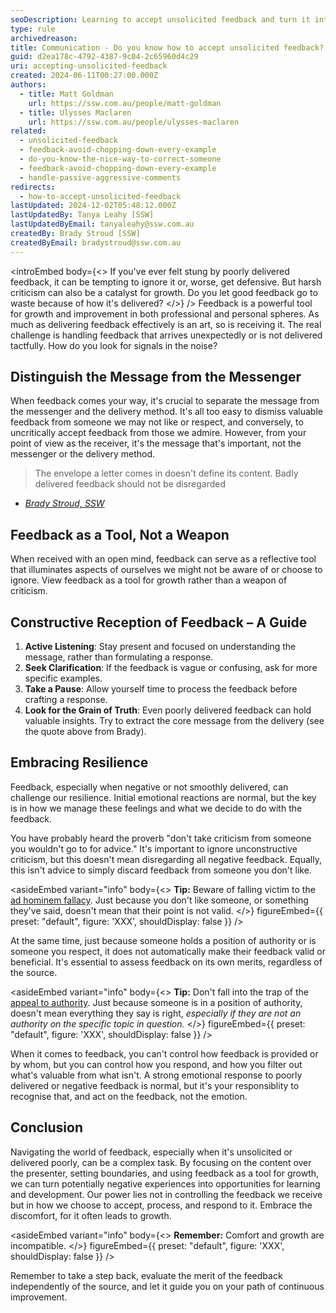 ```yaml
---
seoDescription: Learning to accept unsolicited feedback and turn it into a growth opportunity requires distinguishing between the message and messenger, viewing feedback as a tool, not a weapon, and embracing resilience
type: rule
archivedreason:
title: Communication - Do you know how to accept unsolicited feedback?
guid: d2ea178c-4792-4387-9c04-2c65960d4c29
uri: accepting-unsolicited-feedback
created: 2024-06-11T00:27:00.000Z
authors:
  - title: Matt Goldman
    url: https://ssw.com.au/people/matt-goldman
  - title: Ulysses Maclaren
    url: https://ssw.com.au/people/ulysses-maclaren
related:
  - unsolicited-feedback
  - feedback-avoid-chopping-down-every-example
  - do-you-know-the-nice-way-to-correct-someone
  - feedback-avoid-chopping-down-every-example
  - handle-passive-aggressive-comments
redirects:
  - how-to-accept-unsolicited-feedback
lastUpdated: 2024-12-02T05:48:12.000Z
lastUpdatedBy: Tanya Leahy [SSW]
lastUpdatedByEmail: tanyaleahy@ssw.com.au
createdBy: Brady Stroud [SSW]
createdByEmail: bradystroud@ssw.com.au
---
```


<introEmbed
  body={<>
If you've ever felt stung by poorly delivered feedback, it can be tempting to ignore it or, worse, get defensive. But harsh criticism can also be a catalyst for growth. Do you let good feedback go to waste because of how it's delivered?
  </>}
/>
Feedback is a powerful tool for growth and improvement in both professional and personal spheres. As much as delivering feedback effectively is an art, so is receiving it. The real challenge is handling feedback that arrives unexpectedly or is not delivered tactfully. How do you look for signals in the noise?

## Distinguish the Message from the Messenger

When feedback comes your way, it's crucial to separate the message from the messenger and the delivery method. It's all too easy to dismiss valuable feedback from someone we may not like or respect, and conversely, to uncritically accept feedback from those we admire. However, from your point of view as the receiver, it's the message that's important, not the messenger or the delivery method.

> The envelope a letter comes in doesn't define its content.
> Badly delivered feedback should not be disregarded

* _[Brady Stroud, SSW](https://www.ssw.com.au/people/brady-stroud/)_

## Feedback as a Tool, Not a Weapon

When received with an open mind, feedback can serve as a reflective tool that illuminates aspects of ourselves we might not be aware of or choose to ignore. View feedback as a tool for growth rather than a weapon of criticism.

## Constructive Reception of Feedback – A Guide

1. **Active Listening**: Stay present and focused on understanding the message, rather than formulating a response.
1. **Seek Clarification**: If the feedback is vague or confusing, ask for more specific examples.
1. **Take a Pause**: Allow yourself time to process the feedback before crafting a response.
1. **Look for the Grain of Truth**: Even poorly delivered feedback can hold valuable insights. Try to extract the core message from the delivery (see the quote above from Brady).

## Embracing Resilience

Feedback, especially when negative or not smoothly delivered, can challenge our resilience. Initial emotional reactions are normal, but the key is in how we manage these feelings and what we decide to do with the feedback.

You have probably heard the proverb "don't take criticism from someone you wouldn't go to for advice." It's important to ignore unconstructive criticism, but this doesn't mean disregarding all negative feedback. Equally, this isn't advice to simply discard feedback from someone you don't like.

<asideEmbed
  variant="info"
  body={<>
    **Tip:** Beware of falling victim to the [ad hominem fallacy](https://youtu.be/UFwU8pYX864). Just because you don't like someone, or something they've said, doesn't mean that their point is not valid.
  </>}
  figureEmbed={{
    preset: "default",
    figure: 'XXX',
    shouldDisplay: false
  }}
/>

At the same time, just because someone holds a position of authority or is someone you respect, it does not automatically make their feedback valid or beneficial. It's essential to assess feedback on its own merits, regardless of the source.

<asideEmbed
  variant="info"
  body={<>
    **Tip:** Don't fall into the trap of the [appeal to authority](https://youtu.be/TsBtrVrFYpI). Just because someone is in a position of authority, doesn't mean everything they say is right, _especially if they are not an authority on the specific topic in question._
  </>}
  figureEmbed={{
    preset: "default",
    figure: 'XXX',
    shouldDisplay: false
  }}
/>

When it comes to feedback, you can't control how feedback is provided or by whom, but you can control how you respond, and how you filter out what's valuable from what isn't. A strong emotional response to poorly delivered or negative feedback is normal, but it's your responsiblity to recognise that, and act on the feedback, not the emotion.

## Conclusion

Navigating the world of feedback, especially when it's unsolicited or delivered poorly, can be a complex task. By focusing on the content over the presenter, setting boundaries, and using feedback as a tool for growth, we can turn potentially negative experiences into opportunities for learning and development. Our power lies not in controlling the feedback we receive but in how we choose to accept, process, and respond to it. Embrace the discomfort, for it often leads to growth.

<asideEmbed
  variant="info"
  body={<>
    **Remember:** Comfort and growth are incompatible.
  </>}
  figureEmbed={{
    preset: "default",
    figure: 'XXX',
    shouldDisplay: false
  }}
/>

Remember to take a step back, evaluate the merit of the feedback independently of the source, and let it guide you on your path of continuous improvement.

